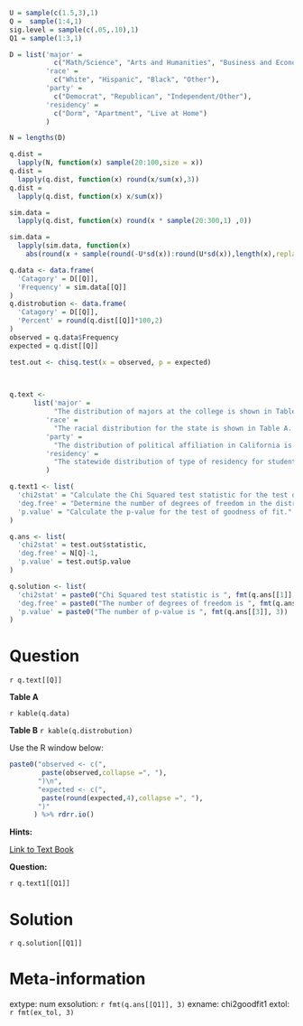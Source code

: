 ```r

U = sample(c(1.5,3),1)
Q =  sample(1:4,1)
sig.level = sample(c(.05,.10),1)
Q1 = sample(1:3,1)

D = list('major' = 
           c("Math/Science", "Arts and Humanities", "Business and Economics", "Others"),
         'race' = 
           c("White", "Hispanic", "Black", "Other"),
         'party' = 
           c("Democrat", "Republican", "Independent/Other"),
         'residency' = 
           c("Dorm", "Apartment", "Live at Home")
         )

N = lengths(D)

q.dist = 
  lapply(N, function(x) sample(20:100,size = x))
q.dist = 
  lapply(q.dist, function(x) round(x/sum(x),3))
q.dist = 
  lapply(q.dist, function(x) x/sum(x))

sim.data =
  lapply(q.dist, function(x) round(x * sample(20:300,1) ,0))

sim.data =
  lapply(sim.data, function(x) 
    abs(round(x + sample(round(-U*sd(x)):round(U*sd(x)),length(x),replace = T) ,0)))

q.data <- data.frame(
  'Catagory' = D[[Q]],
  'Frequency' = sim.data[[Q]]
)
q.distrobution <- data.frame(
  'Catagory' = D[[Q]],
  'Percent' = round(q.dist[[Q]]*100,2)
)
observed = q.data$Frequency
expected = q.dist[[Q]]

test.out <- chisq.test(x = observed, p = expected)


  
q.text <- 
      list('major' = 
           "The distribution of majors at the college is shown in Table A. Suppose a random sample of athletes from the college are surveyed. The Table B shows the results of the survey.",
         'race' = 
           "The racial distribution for the state is shown in Table A. You are interested in seeing if the distribution at your college fits the distribution of the state. The Table B shows the results of the survey of students from your college.",
         'party' = 
           "The distribution of political affiliation in California is shown in Table A. Suppose a random sample of Californians who own their own homes are surveyed. The Table B shows the results of the survey.",
         'residency' = 
           "The statewide distribution of type of residency for students is given in Table A. Suppose a random sample of students from your college are surveyed. The Table B shows the results of the survey."
         )

q.text1 <- list(
  'chi2stat' = "Calculate the Chi Squared test statistic for the test of goodness of fit.",
  'deg.free' = "Determine the number of degrees of freedom in the distribution of the Chi Squared test statistic for the test of goodness of fit.",
  'p.value' = "Calculate the p-value for the test of goodness of fit."
)

q.ans <- list(
  'chi2stat' = test.out$statistic,
  'deg.free' = N[Q]-1,
  'p.value' = test.out$p.value
)

q.solution <- list(
  'chi2stat' = paste0("Chi Squared test statistic is ", fmt(q.ans[[1]], 3)),
  'deg.free' = paste0("The number of degrees of freedom is ", fmt(q.ans[[2]], 0)),
  'p.value' = paste0("The number of p-value is ", fmt(q.ans[[3]], 3))
)

```


Question
========

`r q.text[[Q]]`

**Table A**

`r kable(q.data)`

**Table B**
`r kable(q.distrobution)`

Use the R window below:

```r
paste0("observed <- c(", 
        paste(observed,collapse =", "),
       ")\n",
       "expected <- c(", 
        paste(round(expected,4),collapse =", "),
       ")"
      ) %>% rdrr.io()
```

**Hints:**

[Link to Text Book](https://stats.libretexts.org/Bookshelves/Applied_Statistics/Book%3A_Learning_Statistics_with_R_-_A_tutorial_for_Psychology_Students_and_other_Beginners_(Navarro)/12%3A_Categorical_Data_Analysis/12.01%3A_The_2_Goodness-of-fit_Test?contentOnly "LSR - 12.1: The χ2 Goodness-of-fit Test"){target="blank"}

**Question:**

`r q.text1[[Q1]]`

Solution
========
`r q.solution[[Q1]]`

Meta-information
================
extype: num
exsolution: `r fmt(q.ans[[Q1]], 3)`
exname: chi2goodfit1
extol: `r fmt(ex_tol, 3)`



